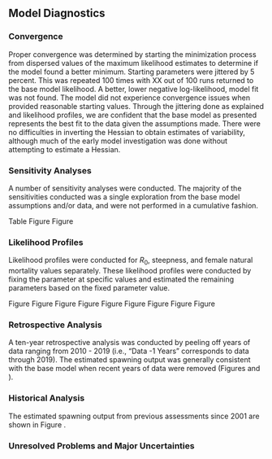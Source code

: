 ## Model Diagnostics

### Convergence

Proper convergence was determined by starting the minimization process from dispersed values of the maximum likelihood estimates to determine if the model found a better minimum. Starting parameters were jittered by 5 percent. This was repeated 100 times with XX out of 100 runs returned to the base model likelihood. A better, lower negative log-likelihood, model fit was not found. The model did not experience convergence issues when provided reasonable starting values. Through the jittering done as explained and likelihood profiles, we are confident that the base model as presented represents the best fit to the data given the assumptions made. There were no difficulties in inverting the Hessian to obtain estimates of variability, although much of the early model investigation was done without attempting to estimate a Hessian.

### Sensitivity Analyses

A number of sensitivity analyses were conducted.  The majority of the sensitivities conducted was a single exploration from the base model assumptions and/or data, and were not performed in a cumulative fashion.

\begin{enumerate}
   
  \item 

\end{enumerate}

Table \ref{tab:sensitivities}
Figure \ref{fig:sens-ssb}
Figure \ref{fig:sens-depl}

### Likelihood Profiles


Likelihood profiles were conducted for $R_0$, steepness, and female natural mortality values separately. These likelihood profiles were conducted by fixing the parameter at specific values and estimated the remaining parameters based on the fixed parameter value.

Figure \ref{fig:r0-profile}
Figure \ref{fig:r0-ssb}
Figure \ref{fig:r0-depl}
Figure \ref{fig:h-profile}
Figure \ref{fig:h-ssb}
Figure \ref{fig:h-depl}
Figure \ref{fig:m-profile}
Figure \ref{fig:m-ssb}
Figure \ref{fig:m-depl}


### Retrospective Analysis

A ten-year retrospective analysis was conducted by peeling off years of data ranging from 2010 - 2019 (i.e., "Data -1 Years" corresponds to data through 2019). The estimated spawning output was generally consistent with the base model when recent years of data were removed (Figures \ref{fig:retro-ssb} and \ref{fig:retro-depl}).

### Historical Analysis

The estimated spawning output from previous assessments since 2001 are shown in Figure \ref{fig:past-assess}. 

### Unresolved Problems and Major Uncertainties
